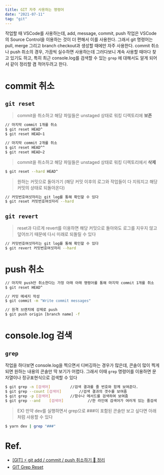 ```yaml
---
title: GIT 자주 사용하는 명령어
date: "2021-07-11"
tag: "git"
---
```


작업할 때 VSCode를 사용하는데, add, message, commit, push 작업은 VSCode의 Source Control을 이용하는 것이 더 편해서 이를 사용한다. 그래서 git 명령어는 pull, merge 그리고 branch checkout과 생성할 때에만 자주 사용한다. commit 취소나 push 취소의 경우, 가끔씩 실수하면 사용하는데 그러다보니 계속 사용할 때마다 찾고 있기도 하고, 특히 최근 console.log를 검색할 수 있는 `grep` 에 대해서도 알게 되어서 같이 정리할 겸 적어두려고 한다.

# commit 취소

## `git reset`

> commit을 취소하고 해당 파일들은 unstaged 상태로 워킹 디렉토리에 **보존**

```bash
// 마지막 commit 1개를 취소
$ git reset HEAD^
$ git reset HEAD~1

// 마지막 commit 2개를 취소
$ git reset HEAD^^
$ git reset HEAD~2
```

> commit을 취소하고 해당 파일들은 unstaged 상태로 워킹 디렉토리에서 **삭제**

```bash
$ git reset --hard HEAD^
```

> 원하는 커밋으로 돌아가기 (해당 커밋 이후의 로그와 작업들이 다 지워지고 해당 커밋의 상태로 되돌아온다)

```bash
// 커밋번호여섯자리는 git log를 통해 확인할 수 있다
$ git reset 커밋번호여섯자리 --hard
```

## `git revert`

> reset과 다르게 revert를 이용하면 해당 커밋으로 돌아와도 로그를 지우지 않고 덮어쓰기 때문에 다시 미래로 되돌릴 수 있다

```bash
// 커밋번호여섯자리는 git log를 통해 확인할 수 있다
$ git revert 커밋번호여섯자리 --hard
```

# push 취소

```bash
// 마지막 push만 취소한다는 가정 아래 아래 명령어를 통해 마지막 commit 1개를 취소
$ git reset HEAD^

// 커밋 메세지 작성
$ git commit -m "Write commit messages"

// 원격 브랜치에 강제로 push
$ git push origin [branch name] -f
```

# console.log 검색

## `grep`

작업을 하다보면 console.log을 찍으면서 디버깅하는 경우가 많은데, 콘솔이 많이 찍게 되면 원하는 내용의 콘솔만 딱 보기가 어렵다. 그래서 이때 `grep` 명령어를 이용하면 문자열이나 정규표현식으로 검색할 수 있다

```bash
$ git grep -n [검색어]			//검색 결과를 줄 번호와 함께 보여준다.
$ git grep --count [검색어]		//검색 결과의 갯수를 보여줌
$ git grep -p [검색어]			//함수나 메서드를 검색하여 보여줌
$ git grep --and	[검색어]			//한 라인에 검색어가 여러개 있는 줄검색
```

> EX) 만약 dev를 실행하면서 grep으로 ###이 포함된 콘솔만 보고 싶다면 아래처럼 사용할 수 있다

```bash
$ yarn dev | grep "###"
```

# Ref.

- [[GIT] ⚡️ git add / commit / push 취소하기 💯 정리](https://inpa.tistory.com/entry/GIT-%E2%9A%A1%EF%B8%8F-git-add-commit-push-%EC%B7%A8%EC%86%8C%ED%95%98%EA%B8%B0-%F0%9F%92%AF-%EC%A0%95%EB%A6%AC-git-reset-restore-clean)
- [GIT Grep Reset](http://recordingbetter.com/git/2017/05/28/GIT-Grep-Reset)
